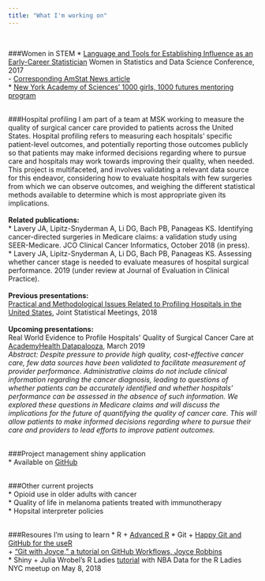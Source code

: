 ```yaml
---
title: "What I'm working on"
---
```

<br>
<link rel="stylesheet" href="styles.css" type="text/css">
<link rel="stylesheet" href="fonts/academicons.min.css"/>

###Women in STEM
* [Language and Tools for Establishing Influence as an Early-Career Statistician](https://ww2.amstat.org/meetings/wsds/2017/onlineprogram/AbstractDetails.cfm?AbstractID=303802) Women in Statistics and Data Science Conference, 2017  
    - [Corresponding AmStat News article](http://magazine.amstat.org/blog/2018/05/01/earlycareertools/)  
* [New York Academy of Sciences' 1000 girls, 1000 futures mentoring program](http://magazine.amstat.org/blog/2018/11/01/1000-girls-1000-futures/?utm_source=informz&utm_medium=email&utm_campaign=amstatnews&_zs=UvcOe1&_zl=vBfH5)  
<br>

###Hospital profiling
I am part of a team at MSK working to measure the quality of surgical cancer care provided to patients across the United States. Hospital profiling refers to measuring each hospitals' specific patient-level outcomes, and potentially reporting those outcomes publicly so that patients may make informed decisions regarding where to pursue care and hospitals may work towards improving their quality, when needed. This project is multifaceted, and involves validating a relevant data source for this endeavor, considering how to evaluate hospitals with few surgeries from which we can observe outcomes, and weighing the different statistical methods available to determine which is most appropriate given its implications.  
<br>
<b>Related publications: </b>  
* Lavery JA, Lipitz-Snyderman A, Li DG, Bach PB, Panageas KS. Identifying cancer-directed surgeries in Medicare claims: a validation study using SEER-Medicare. JCO Clinical Cancer Informatics, October 2018 (in press).  
* Lavery JA, Lipitz-Snyderman A, Li DG, Bach PB, Panageas KS. Assessing whether cancer stage is needed to evaluate measures of hospital surgical performance. 2019 (under review at Journal of Evaluation in Clinical Practice).  
<br>
<b>Previous presentations: </b>  
  [Practical and Methodological Issues Related to Profiling Hospitals in the United States](https://ww2.amstat.org/meetings/jsm/2018/onlineprogram/ActivityDetails.cfm?SessionID=215548), Joint Statistical Meetings, 2018  
<br>
<b> Upcoming presentations: </b>  
Real World Evidence to Profile Hospitals\' Quality of Surgical Cancer Care at [AcademyHealth Datapalooza](https://www.academyhealth.org/events/site/2019-health-datapalooza), March 2019   
<i> Abstract: Despite pressure to provide high quality, cost-effective cancer care, few data sources have been validated to facilitate measurement of provider performance. Administrative claims do not include clinical information regarding the cancer diagnosis, leading to questions of whether patients can be accurately identified and whether hospitals’ performance can be assessed in the absence of such information. We explored these questions in Medicare claims and will discuss the implications for the future of quantifying the quality of cancer care. This will allow patients to make informed decisions regarding where to pursue their care and providers to lead efforts to improve patient outcomes. 
</i><br><br>

###Project management shiny application  
* Available on [GitHub](https://github.mskcc.org/laveryj/Project-Management-Shiny-App)
<br><br>

###Other current projects  
* Opioid use in older adults with cancer  
* Quality of life in melanoma patients treated with immunotherapy  
* Hopsital interpreter policies  
<br>

###Resoures I'm using to learn
* R
    + [Advanced R](http://adv-r.had.co.nz/)
* Git
    + [Happy Git and GitHub for the useR](http://happygitwithr.com/)  
    + ["Git with Joyce," a tutorial on GitHub Workflows, Joyce Robbins](https://github.com/jtr13/codehelp/blob/master/GitHubWorkflow.pdf)
<br>
* Shiny
    + Julia Wrobel's R Ladies [tutorial](http://juliawrobel.com/tutorials/shiny_tutorial_nba.html) with NBA Data for the R Ladies NYC meetup on May 8, 2018  